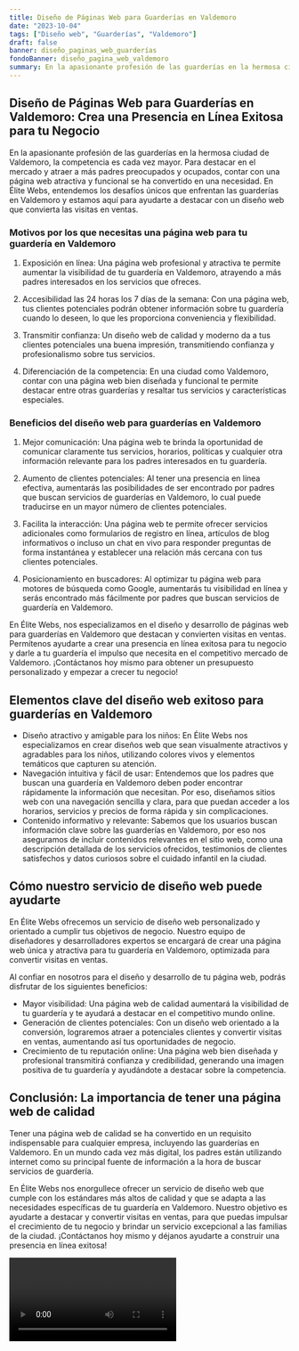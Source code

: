 ```yaml
---
title: Diseño de Páginas Web para Guarderías en Valdemoro
date: "2023-10-04"
tags: ["Diseño web", "Guarderías", "Valdemoro"]
draft: false
banner: diseño_paginas_web_guarderías
fondoBanner: diseño_pagina_web_valdemoro
summary: En la apasionante profesión de las guarderías en la hermosa ciudad de Valdemoro, la competencia es cada vez mayor. Para destacar en el mercado y atraer a más padres preocupados y ocupados, contar con una página web atractiva y funcional se ha convertido en una necesidad. En Élite Webs, entendemos los desafíos únicos que enfrentan las guarderías en Valdemoro y estamos aquí para ayudarte a destacar con un diseño web que convierta las visitas en ventas.
---
```



## Diseño de Páginas Web para Guarderías en Valdemoro: Crea una Presencia en Línea Exitosa para tu Negocio

En la apasionante profesión de las guarderías en la hermosa ciudad de Valdemoro, la competencia es cada vez mayor. Para destacar en el mercado y atraer a más padres preocupados y ocupados, contar con una página web atractiva y funcional se ha convertido en una necesidad. En Élite Webs, entendemos los desafíos únicos que enfrentan las guarderías en Valdemoro y estamos aquí para ayudarte a destacar con un diseño web que convierta las visitas en ventas.

### Motivos por los que necesitas una página web para tu guardería en Valdemoro

1. Exposición en línea: Una página web profesional y atractiva te permite aumentar la visibilidad de tu guardería en Valdemoro, atrayendo a más padres interesados en los servicios que ofreces.

2. Accesibilidad las 24 horas los 7 días de la semana: Con una página web, tus clientes potenciales podrán obtener información sobre tu guardería cuando lo deseen, lo que les proporciona conveniencia y flexibilidad.

3. Transmitir confianza: Un diseño web de calidad y moderno da a tus clientes potenciales una buena impresión, transmitiendo confianza y profesionalismo sobre tus servicios.

4. Diferenciación de la competencia: En una ciudad como Valdemoro, contar con una página web bien diseñada y funcional te permite destacar entre otras guarderías y resaltar tus servicios y características especiales.

### Beneficios del diseño web para guarderías en Valdemoro

1. Mejor comunicación: Una página web te brinda la oportunidad de comunicar claramente tus servicios, horarios, políticas y cualquier otra información relevante para los padres interesados en tu guardería.

2. Aumento de clientes potenciales: Al tener una presencia en línea efectiva, aumentarás las posibilidades de ser encontrado por padres que buscan servicios de guarderías en Valdemoro, lo cual puede traducirse en un mayor número de clientes potenciales.

3. Facilita la interacción: Una página web te permite ofrecer servicios adicionales como formularios de registro en línea, artículos de blog informativos o incluso un chat en vivo para responder preguntas de forma instantánea y establecer una relación más cercana con tus clientes potenciales.

4. Posicionamiento en buscadores: Al optimizar tu página web para motores de búsqueda como Google, aumentarás tu visibilidad en línea y serás encontrado más fácilmente por padres que buscan servicios de guardería en Valdemoro.

En Élite Webs, nos especializamos en el diseño y desarrollo de páginas web para guarderías en Valdemoro que destacan y convierten visitas en ventas. Permítenos ayudarte a crear una presencia en línea exitosa para tu negocio y darle a tu guardería el impulso que necesita en el competitivo mercado de Valdemoro. ¡Contáctanos hoy mismo para obtener un presupuesto personalizado y empezar a crecer tu negocio!

<GifSeo />

<Cta />

## Elementos clave del diseño web exitoso para guarderías en Valdemoro

- Diseño atractivo y amigable para los niños: En Élite Webs nos especializamos en crear diseños web que sean visualmente atractivos y agradables para los niños, utilizando colores vivos y elementos temáticos que capturen su atención.
- Navegación intuitiva y fácil de usar: Entendemos que los padres que buscan una guardería en Valdemoro deben poder encontrar rápidamente la información que necesitan. Por eso, diseñamos sitios web con una navegación sencilla y clara, para que puedan acceder a los horarios, servicios y precios de forma rápida y sin complicaciones.
- Contenido informativo y relevante: Sabemos que los usuarios buscan información clave sobre las guarderías en Valdemoro, por eso nos aseguramos de incluir contenidos relevantes en el sitio web, como una descripción detallada de los servicios ofrecidos, testimonios de clientes satisfechos y datos curiosos sobre el cuidado infantil en la ciudad.

## Cómo nuestro servicio de diseño web puede ayudarte

En Élite Webs ofrecemos un servicio de diseño web personalizado y orientado a cumplir tus objetivos de negocio. Nuestro equipo de diseñadores y desarrolladores expertos se encargará de crear una página web única y atractiva para tu guardería en Valdemoro, optimizada para convertir visitas en ventas.

Al confiar en nosotros para el diseño y desarrollo de tu página web, podrás disfrutar de los siguientes beneficios:

- Mayor visibilidad: Una página web de calidad aumentará la visibilidad de tu guardería y te ayudará a destacar en el competitivo mundo online.
- Generación de clientes potenciales: Con un diseño web orientado a la conversión, lograremos atraer a potenciales clientes y convertir visitas en ventas, aumentando así tus oportunidades de negocio.
- Crecimiento de tu reputación online: Una página web bien diseñada y profesional transmitirá confianza y credibilidad, generando una imagen positiva de tu guardería y ayudándote a destacar sobre la competencia.

## Conclusión: La importancia de tener una página web de calidad

Tener una página web de calidad se ha convertido en un requisito indispensable para cualquier empresa, incluyendo las guarderías en Valdemoro. En un mundo cada vez más digital, los padres están utilizando internet como su principal fuente de información a la hora de buscar servicios de guardería.

En Élite Webs nos enorgullece ofrecer un servicio de diseño web que cumple con los estándares más altos de calidad y que se adapta a las necesidades específicas de tu guardería en Valdemoro. Nuestro objetivo es ayudarte a destacar y convertir visitas en ventas, para que puedas impulsar el crecimiento de tu negocio y brindar un servicio excepcional a las familias de la ciudad. ¡Contáctanos hoy mismo y déjanos ayudarte a construir una presencia en línea exitosa!

<Video />

<CtaBot job="Guarderías" city="Valdemoro" />

<Gmaps query="Valdemoro+españa+maps" />

